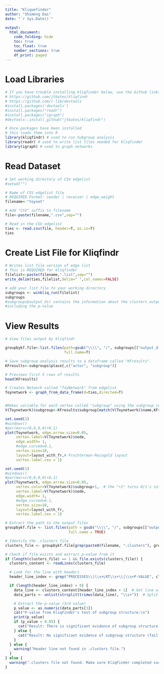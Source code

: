 ```yaml
---
title: "Kliquefinder"
author: "Shimeng Dai"
date: "`r Sys.Date()`"
 
output: 
  html_document:
    code_folding: hide
    toc: true
    toc_float: true
    number_sections: true
    df_print: paged
---
```


# Load Libraries 

```r
# If you have trouble installing kliqfinder below, use the Github links below to troubleshoot
# https://github.com/jtbates/kliqfindr
# https://github.com/r-lib/devtools
#install.packages('devtools')
#install.packages("readr")
#install.packages("igraph")
#devtools::install_github("jtbates/kliqfindr")

# Once packages have been installed
# this loads them into R
library(kliqfindr) # used to run Subgroup analysis
library(readr) # used to write list files needed for kliqfinder
library(igraph) # used to graph networks


```

# Read Dataset

```r
# Set working directory of CSV edgelist
#setwd("")

# Name of CSV edgelist file
# REQUIRED Format: sender | receiver | edge_weight
filename<-"toynet"

# Add "CSV" suffix to filename
file<-paste(filename,".csv",sep="")

# Read in the CSV edgelist
ties <- read.csv(file, header=T, as.is=T)
ties

```

# Create List File for Kliqfindr

```r

# Writes list file version of edge list
# This is REQUIRED for kliqfinder
filelist<-paste(filename,".list",sep="")
write_delim(ties,filelist,delim=" ",col_names=FALSE)

```

```r
# add your list file to your working directory
subgroups <- winkliq_run(filelist)
subgroups
#subgroups$output_dir contains the information about the clusters output 
#including the p-value

```

# View Results

```r
# View files output by kliqfindr

groupbykf.file<-list.files(path=gsub("\\\\", "/", subgroups[["output_dir"]]),
                           full.name=T) 

# Save subgroup analysis results to a dataframe called "KFresults"
KFresults<-subgroups$place[,c("actor", "subgroup")]

# Previews first 5 rows of results
head(KFresults)

```

```r
# Creates Network called "ToyNetwork" from edgelist
Toynetwork <- graph_from_data_frame(d=ties,directed=T)


#Makes variable for each vertex called "subgroup" using the subgroup results, matchign by ID
V(Toynetwork)$subgroup<-KFresults$subgroup[match(V(Toynetwork)$name,KFresults$actor)]


```

```r
set.seed(1)
#windows()
#par(mar=c(0,0,0,0)+0.1)
plot(Toynetwork, edge.arrow.size=0.05,
     vertex.label=V(Toynetwork)$node,
     edge.width= 1,
     #edge.curved=0.1,
     vertex.size=10,
     layout=layout_with_fr,# Fruchterman-Reingold layout
     vertex.label.cex = 1)
```
```r
set.seed(1)
#windows()
#par(mar=c(0,0,0,0)+0.1)
plot(Toynetwork, edge.arrow.size=0.05,
     vertex.color=V(Toynetwork)$subgroup+1,  # the "+1" turns 0/1's into 1/2's. Two groups = Two colors
     vertex.label=V(Toynetwork)$node,
     edge.width= 1,
     #edge.curved=0.1,
     vertex.size=10,
     layout=layout_with_fr,
     vertex.label.cex = 1)
```

```r
# Extract the path to the output files
groupbykf.file <- list.files(path = gsub("\\\\", "/", subgroups[["output_dir"]]),
                             full.name = TRUE)

# Identify the .clusters file
clusters_file <- groupbykf.file[grep(paste0(filename, ".clusters"), groupbykf.file)]

# Check if file exists and extract p-value from it
if (length(clusters_file) == 1 && file.exists(clusters_file)) {
  clusters_content <- readLines(clusters_file)

  # Look for the line with headers
  header_line_index <- grep("PROCESSES\\|\\s+LRT\\s+\\|\\s+P-VALUE", clusters_content)

  if (length(header_line_index) > 0) {
    data_line <- clusters_content[header_line_index + 1]  # Get line with actual values
    data_parts <- unlist(strsplit(trimws(data_line), "\\s+"))  # Split values

    # Extract the p-value (3rd value)
    p_value <- as.numeric(data_parts[3])
    cat("P-value from KliqFinder's test of subgroup structure:\n")
    print(p_value)
    if (p_value < 0.05) {
      cat("Result: There is significant evidence of subgroup structure (reject null).\n")
    } else {
      cat("Result: No significant evidence of subgroup structure (fail to reject null).\n")
    }
  } else {
    warning("Header line not found in .clusters file.")
  }
} else {
  warning(".clusters file not found. Make sure KliqFinder completed successfully.")
}

```

